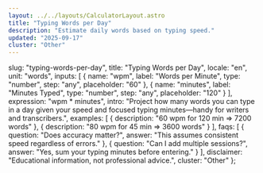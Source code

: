```yaml
---
layout: ../../layouts/CalculatorLayout.astro
title: "Typing Words per Day"
description: "Estimate daily words based on typing speed."
updated: "2025-09-17"
cluster: "Other"
---
```



  slug: "typing-words-per-day",
  title: "Typing Words per Day",
  locale: "en",
  unit: "words",
  inputs: [
    { name: "wpm", label: "Words per Minute", type: "number", step: "any", placeholder: "60" },
    { name: "minutes", label: "Minutes Typed", type: "number", step: "any", placeholder: "120" }
  ],
  expression: "wpm * minutes",
  intro: "Project how many words you can type in a day given your speed and focused typing minutes—handy for writers and transcribers.",
  examples: [
    { description: "60 wpm for 120 min ⇒ 7200 words" },
    { description: "80 wpm for 45 min ⇒ 3600 words" }
  ],
  faqs: [
    { question: "Does accuracy matter?", answer: "This assumes consistent speed regardless of errors." },
    { question: "Can I add multiple sessions?", answer: "Yes, sum your typing minutes before entering." }
  ],
  disclaimer: "Educational information, not professional advice.",
  cluster: "Other"
};

<Calculator schema={schema} />

